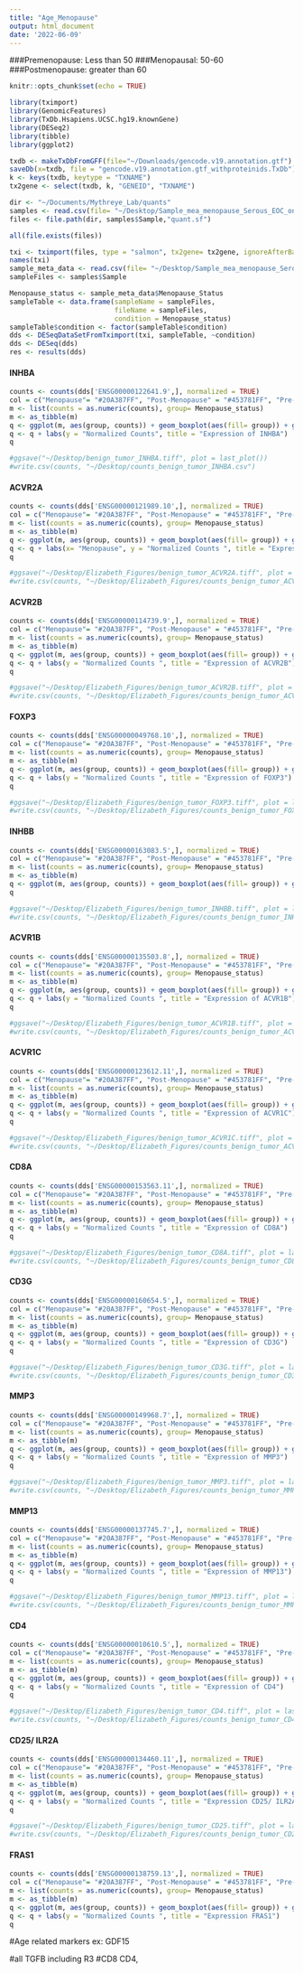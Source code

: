 ```yaml
---
title: "Age_Menopause"
output: html_document
date: '2022-06-09'
---
```


###Premenopause: Less than 50
###Menopausal: 50-60 
###Postmenopause: greater than 60

```r
knitr::opts_chunk$set(echo = TRUE)
```

```r
library(tximport)
library(GenomicFeatures)
library(TxDb.Hsapiens.UCSC.hg19.knownGene)
library(DESeq2)
library(tibble)
library(ggplot2)
```


```r
txdb <- makeTxDbFromGFF(file="~/Downloads/gencode.v19.annotation.gtf")
saveDb(x=txdb, file = "gencode.v19.annotation.gtf_withproteinids.TxDb")
k <- keys(txdb, keytype = "TXNAME")
tx2gene <- select(txdb, k, "GENEID", "TXNAME")
```


```r
dir <- "~/Documents/Mythreye_Lab/quants"
samples <- read.csv(file= "~/Desktop/Sample_mea_menopause_Serous_EOC_only.csv")
files <- file.path(dir, samples$Sample,"quant.sf")
```


```r
all(file.exists(files))
```

```r
txi <- tximport(files, type = "salmon", tx2gene= tx2gene, ignoreAfterBar= TRUE)
names(txi)
sample_meta_data <- read.csv(file= "~/Desktop/Sample_mea_menopause_Serous_EOC_only.csv")
sampleFiles <- samples$Sample
```

```r
Menopause_status <- sample_meta_data$Menopause_Status
sampleTable <- data.frame(sampleName = sampleFiles,
                          fileName = sampleFiles,
                          condition = Menopause_status)
sampleTable$condition <- factor(sampleTable$condition)
dds <- DESeqDataSetFromTximport(txi, sampleTable, ~condition)
dds <- DESeq(dds)
res <- results(dds)
```


#### INHBA
```r
counts <- counts(dds['ENSG00000122641.9',], normalized = TRUE)
col = c("Menopause"= "#20A387FF", "Post-Menopause" = "#453781FF", "Pre-Menopause" = "#33638DFF")
m <- list(counts = as.numeric(counts), group= Menopause_status)
m <- as_tibble(m)
q <- ggplot(m, aes(group, counts)) + geom_boxplot(aes(fill= group)) + geom_jitter(width = 0.1) + aes(color= group) + scale_fill_manual(values = alpha(col,.3)) +scale_color_manual(values = alpha(col, 1.0)) + theme(text = element_text(size = 13)) + theme(axis.text.y = element_text(size = 17)) + theme(legend.position="none")
q <- q + labs(y = "Normalized Counts", title = "Expression of INHBA")
q
```

```r
#ggsave("~/Desktop/benign_tumor_INHBA.tiff", plot = last_plot())
#write.csv(counts, "~/Desktop/counts_benign_tumor_INHBA.csv")
```

#### ACVR2A
```r
counts <- counts(dds['ENSG00000121989.10',], normalized = TRUE)
col = c("Menopause"= "#20A387FF", "Post-Menopause" = "#453781FF", "Pre-Menopause" = "#33638DFF")
m <- list(counts = as.numeric(counts), group= Menopause_status)
m <- as_tibble(m)
q <- ggplot(m, aes(group, counts)) + geom_boxplot(aes(fill= group)) + geom_jitter(width = 0.1) + aes(color= group) + scale_fill_manual(values = alpha(col,.3)) +scale_color_manual(values = alpha(col, 1.0)) + theme(text = element_text(size = 13)) + theme(axis.text.y = element_text(size = 17)) + theme(legend.position="none")
q <- q + labs(x= "Menopause", y = "Normalized Counts ", title = "Expression of ACVR2A")
q
```

```r
#ggsave("~/Desktop/Elizabeth_Figures/benign_tumor_ACVR2A.tiff", plot = last_plot())
#write.csv(counts, "~/Desktop/Elizabeth_Figures/counts_benign_tumor_ACVR2A.csv")
```

#### ACVR2B
```r
counts <- counts(dds['ENSG00000114739.9',], normalized = TRUE)
col = c("Menopause"= "#20A387FF", "Post-Menopause" = "#453781FF", "Pre-Menopause" = "#33638DFF")
m <- list(counts = as.numeric(counts), group= Menopause_status)
m <- as_tibble(m)
q <- ggplot(m, aes(group, counts)) + geom_boxplot(aes(fill= group)) + geom_jitter(width = 0.1) + aes(color= group) + scale_fill_manual(values = alpha(col,.3)) +scale_color_manual(values = alpha(col, 1.0)) + theme(text = element_text(size = 13)) + theme(axis.text.y = element_text(size = 17)) + theme(legend.position="none")
q <- q + labs(y = "Normalized Counts ", title = "Expression of ACVR2B")
q
```

```r
#ggsave("~/Desktop/Elizabeth_Figures/benign_tumor_ACVR2B.tiff", plot = last_plot())
#write.csv(counts, "~/Desktop/Elizabeth_Figures/counts_benign_tumor_ACVR2B.csv")
```

#### FOXP3
```r
counts <- counts(dds['ENSG00000049768.10',], normalized = TRUE)
col = c("Menopause"= "#20A387FF", "Post-Menopause" = "#453781FF", "Pre-Menopause" = "#33638DFF")
m <- list(counts = as.numeric(counts), group= Menopause_status)
m <- as_tibble(m)
q <- ggplot(m, aes(group, counts)) + geom_boxplot(aes(fill= group)) + geom_jitter(width = 0.1) + aes(color= group) + scale_fill_manual(values = alpha(col,.3)) +scale_color_manual(values = alpha(col, 1.0)) + theme(text = element_text(size = 13)) + theme(axis.text.y = element_text(size = 17)) + theme(legend.position="none")
q <- q + labs(y = "Normalized Counts ", title = "Expression of FOXP3")
q
```

```r
#ggsave("~/Desktop/Elizabeth_Figures/benign_tumor_FOXP3.tiff", plot = last_plot())
#write.csv(counts, "~/Desktop/Elizabeth_Figures/counts_benign_tumor_FOXP3.csv")
```

#### INHBB
```r
counts <- counts(dds['ENSG00000163083.5',], normalized = TRUE)
col = c("Menopause"= "#20A387FF", "Post-Menopause" = "#453781FF", "Pre-Menopause" = "#33638DFF")
m <- list(counts = as.numeric(counts), group= Menopause_status)
m <- as_tibble(m)
q <- ggplot(m, aes(group, counts)) + geom_boxplot(aes(fill= group)) + geom_jitter(width = 0.1) + aes(color= group) + scale_fill_manual(values = alpha(col,.3)) +scale_color_manual(values = alpha(col, 1.0)) + theme(text = element_text(size = 13)) + theme(axis.text.y = element_text(size = 17)) + theme(legend.position="none")
q
```

```r
#ggsave("~/Desktop/Elizabeth_Figures/benign_tumor_INHBB.tiff", plot = last_plot())
#write.csv(counts, "~/Desktop/Elizabeth_Figures/counts_benign_tumor_INHBB.csv")
```

#### ACVR1B
```r
counts <- counts(dds['ENSG00000135503.8',], normalized = TRUE)
col = c("Menopause"= "#20A387FF", "Post-Menopause" = "#453781FF", "Pre-Menopause" = "#33638DFF")
m <- list(counts = as.numeric(counts), group= Menopause_status)
m <- as_tibble(m)
q <- ggplot(m, aes(group, counts)) + geom_boxplot(aes(fill= group)) + geom_jitter(width = 0.1) + aes(color= group) + scale_fill_manual(values = alpha(col,.3)) +scale_color_manual(values = alpha(col, 1.0)) + theme(text = element_text(size = 13)) + theme(axis.text.y = element_text(size = 17)) + theme(legend.position="none")
q <- q + labs(y = "Normalized Counts ", title = "Expression of ACVR1B")
q
```

```r
#ggsave("~/Desktop/Elizabeth_Figures/benign_tumor_ACVR1B.tiff", plot = last_plot())
#write.csv(counts, "~/Desktop/Elizabeth_Figures/counts_benign_tumor_ACVR1B.csv")
```

#### ACVR1C
```r
counts <- counts(dds['ENSG00000123612.11',], normalized = TRUE)
col = c("Menopause"= "#20A387FF", "Post-Menopause" = "#453781FF", "Pre-Menopause" = "#33638DFF")
m <- list(counts = as.numeric(counts), group= Menopause_status)
m <- as_tibble(m)
q <- ggplot(m, aes(group, counts)) + geom_boxplot(aes(fill= group)) + geom_jitter(width = 0.1) + aes(color= group) + scale_fill_manual(values = alpha(col,.3)) +scale_color_manual(values = alpha(col, 1.0)) + theme(text = element_text(size = 13)) + theme(axis.text.y = element_text(size = 17)) + theme(legend.position="none")
q <- q + labs(y = "Normalized Counts ", title = "Expression of ACVR1C")
q
```

```r
#ggsave("~/Desktop/Elizabeth_Figures/benign_tumor_ACVR1C.tiff", plot = last_plot())
#write.csv(counts, "~/Desktop/Elizabeth_Figures/counts_benign_tumor_ACVR1C.csv")
```

#### CD8A
```r
counts <- counts(dds['ENSG00000153563.11',], normalized = TRUE)
col = c("Menopause"= "#20A387FF", "Post-Menopause" = "#453781FF", "Pre-Menopause" = "#33638DFF")
m <- list(counts = as.numeric(counts), group= Menopause_status)
m <- as_tibble(m)
q <- ggplot(m, aes(group, counts)) + geom_boxplot(aes(fill= group)) + geom_jitter(width = 0.1) + aes(color= group) + scale_fill_manual(values = alpha(col,.3)) +scale_color_manual(values = alpha(col, 1.0)) + theme(text = element_text(size = 13)) + theme(axis.text.y = element_text(size = 17)) + theme(legend.position="none")
q <- q + labs(y = "Normalized Counts ", title = "Expression of CD8A")
q
```

```r
#ggsave("~/Desktop/Elizabeth_Figures/benign_tumor_CD8A.tiff", plot = last_plot())
#write.csv(counts, "~/Desktop/Elizabeth_Figures/counts_benign_tumor_CD8A.csv")
```

#### CD3G
```r
counts <- counts(dds['ENSG00000160654.5',], normalized = TRUE)
col = c("Menopause"= "#20A387FF", "Post-Menopause" = "#453781FF", "Pre-Menopause" = "#33638DFF")
m <- list(counts = as.numeric(counts), group= Menopause_status)
m <- as_tibble(m)
q <- ggplot(m, aes(group, counts)) + geom_boxplot(aes(fill= group)) + geom_jitter(width = 0.1) + aes(color= group) + scale_fill_manual(values = alpha(col,.3)) +scale_color_manual(values = alpha(col, 1.0)) + theme(text = element_text(size = 13)) + theme(axis.text.y = element_text(size = 17)) + theme(legend.position="none")
q <- q + labs(y = "Normalized Counts ", title = "Expression of CD3G")
q
```

```r
#ggsave("~/Desktop/Elizabeth_Figures/benign_tumor_CD3G.tiff", plot = last_plot())
#write.csv(counts, "~/Desktop/Elizabeth_Figures/counts_benign_tumor_CD3G.csv")
```

#### MMP3 
```r
counts <- counts(dds['ENSG00000149968.7',], normalized = TRUE)
col = c("Menopause"= "#20A387FF", "Post-Menopause" = "#453781FF", "Pre-Menopause" = "#33638DFF")
m <- list(counts = as.numeric(counts), group= Menopause_status)
m <- as_tibble(m)
q <- ggplot(m, aes(group, counts)) + geom_boxplot(aes(fill= group)) + geom_jitter(width = 0.1) + aes(color= group) + scale_fill_manual(values = alpha(col,.3)) +scale_color_manual(values = alpha(col, 1.0)) + theme(text = element_text(size = 13)) + theme(axis.text.y = element_text(size = 17)) + theme(legend.position="none")
q <- q + labs(y = "Normalized Counts ", title = "Expression of MMP3")
q
```

```r
#ggsave("~/Desktop/Elizabeth_Figures/benign_tumor_MMP3.tiff", plot = last_plot())
#write.csv(counts, "~/Desktop/Elizabeth_Figures/counts_benign_tumor_MMP3.csv")
```

#### MMP13
```r
counts <- counts(dds['ENSG00000137745.7',], normalized = TRUE)
col = c("Menopause"= "#20A387FF", "Post-Menopause" = "#453781FF", "Pre-Menopause" = "#33638DFF")
m <- list(counts = as.numeric(counts), group= Menopause_status)
m <- as_tibble(m)
q <- ggplot(m, aes(group, counts)) + geom_boxplot(aes(fill= group)) + geom_jitter(width = 0.1) + aes(color= group) + scale_fill_manual(values = alpha(col,.3)) +scale_color_manual(values = alpha(col, 1.0)) + theme(text = element_text(size = 13)) + theme(axis.text.y = element_text(size = 17)) + theme(legend.position="none")
q <- q + labs(y = "Normalized Counts ", title = "Expression of MMP13")
q
```

```r
#ggsave("~/Desktop/Elizabeth_Figures/benign_tumor_MMP13.tiff", plot = last_plot())
#write.csv(counts, "~/Desktop/Elizabeth_Figures/counts_benign_tumor_MMP13.csv")
```

#### CD4
```r
counts <- counts(dds['ENSG00000010610.5',], normalized = TRUE)
col = c("Menopause"= "#20A387FF", "Post-Menopause" = "#453781FF", "Pre-Menopause" = "#33638DFF")
m <- list(counts = as.numeric(counts), group= Menopause_status)
m <- as_tibble(m)
q <- ggplot(m, aes(group, counts)) + geom_boxplot(aes(fill= group)) + geom_jitter(width = 0.1) + aes(color= group) + scale_fill_manual(values = alpha(col,.3)) +scale_color_manual(values = alpha(col, 1.0)) + theme(text = element_text(size = 13)) + theme(axis.text.y = element_text(size = 17)) + theme(legend.position="none")
q <- q + labs(y = "Normalized Counts ", title = "Expression of CD4")
q
```

```r
#ggsave("~/Desktop/Elizabeth_Figures/benign_tumor_CD4.tiff", plot = last_plot())
#write.csv(counts, "~/Desktop/Elizabeth_Figures/counts_benign_tumor_CD4.csv")
```

#### CD25/ ILR2A
```r
counts <- counts(dds['ENSG00000134460.11',], normalized = TRUE)
col = c("Menopause"= "#20A387FF", "Post-Menopause" = "#453781FF", "Pre-Menopause" = "#33638DFF")
m <- list(counts = as.numeric(counts), group= Menopause_status)
m <- as_tibble(m)
q <- ggplot(m, aes(group, counts)) + geom_boxplot(aes(fill= group)) + geom_jitter(width = 0.1) + aes(color= group) + scale_fill_manual(values = alpha(col,.3)) +scale_color_manual(values = alpha(col, 1.0)) + theme(text = element_text(size = 13)) + theme(axis.text.y = element_text(size = 17)) + theme(legend.position="none")
q <- q + labs(y = "Normalized Counts ", title = "Expression CD25/ ILR2A")
q
```

```r
#ggsave("~/Desktop/Elizabeth_Figures/benign_tumor_CD25.tiff", plot = last_plot())
#write.csv(counts, "~/Desktop/Elizabeth_Figures/counts_benign_tumor_CD25.csv")
```



#### FRAS1
```r
counts <- counts(dds['ENSG00000138759.13',], normalized = TRUE)
col = c("Menopause"= "#20A387FF", "Post-Menopause" = "#453781FF", "Pre-Menopause" = "#33638DFF")
m <- list(counts = as.numeric(counts), group= Menopause_status)
m <- as_tibble(m)
q <- ggplot(m, aes(group, counts)) + geom_boxplot(aes(fill= group)) + geom_jitter(width = 0.1) + aes(color= group) + scale_fill_manual(values = alpha(col,.3)) +scale_color_manual(values = alpha(col, 1.0)) + theme(text = element_text(size = 13)) + theme(axis.text.y = element_text(size = 17)) + theme(legend.position="none")
q <- q + labs(y = "Normalized Counts ", title = "Expression FRAS1")
q
```

#Age related markers ex: GDF15 

#all TGFB including R3 
#CD8 CD4,